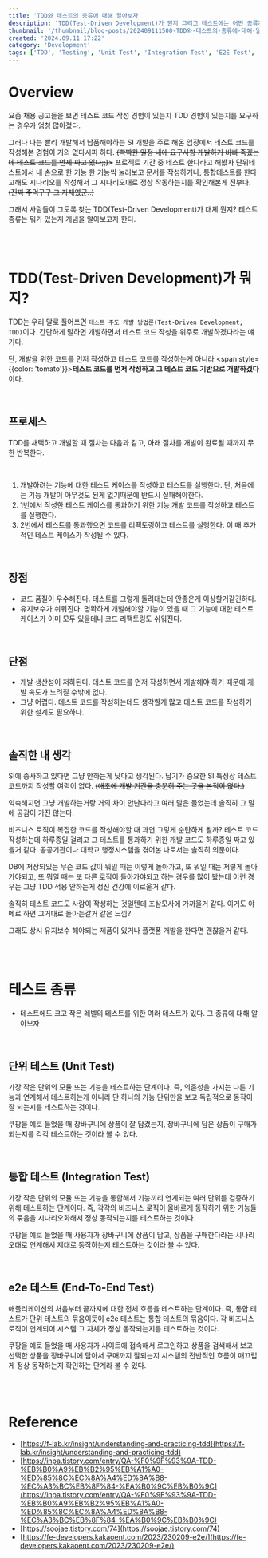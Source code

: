 ```yaml
---
title: 'TDD와 테스트의 종류에 대해 알아보자'
description: 'TDD(Test-Driven Development)가 뭔지 그리고 테스트에는 어떤 종류가 있는지에 대한 설명'
thumbnail: '/thumbnail/blog-posts/202409111500-TDD와-테스트의-종류에-대해-알아보자.png'
created: '2024.09.11 17:22'
category: 'Development'
tags: ['TDD', 'Testing', 'Unit Test', 'Integration Test', 'E2E Test', 'Test-Driven Development', 'Software Testing', 'Quality Assurance']
---
```


# Overview

요즘 채용 공고들을 보면 테스트 코드 작성 경험이 있는지 TDD 경험이 있는지를 요구하는 경우가 엄청 많아졌다.

그러나 나는 빨리 개발해서 납품해야하는 SI 개발을 주로 해온 입장에서 테스트 코드를 작성해본 경험이 거의 없다시피 하다. <del>(빡빡한 일정 내에 요구사항 개발하기 바빠 죽겠는데 테스트 코드를 언제 짜고 있나;;)></del>
프로젝트 기간 중 테스트 한다라고 해봤자 단위테스트에서 내 손으로 한 기능 한 기능씩 눌러보고 문서를 작성하거나, 통합테스트를 한다고해도 시나리오를 작성해서 그 시나리오대로 정상 작동하는지를 확인해본게 전부다. <del>(진짜 주먹구구 그 자체였군..)</del>

그래서 사람들이 그토록 찾는 TDD(Test-Driven Development)가 대체 뭔지? 테스트 종류는 뭐가 있는지 개념을 알아보고자 한다.

<br />
<br />

# TDD(Test-Driven Development)가 뭐지?

TDD는 우리 말로 풀어쓰면 `테스트 주도 개발 방법론(Test-Driven Development, TDD)`이다. 간단하게 말하면 개발하면서 테스트 코드 작성을 위주로 개발하겠다라는 얘기다.

단, 개발을 위한 코드를 먼저 작성하고 테스트 코드를 작성하는게 아니라 <span style={{color: 'tomato'}}>**테스트 코드를 먼저 작성하고 그 테스트 코드 기반으로 개발하겠다**</span>이다.

<br />

## 프로세스

TDD를 채택하고 개발할 때 절차는 다음과 같고, 아래 절차를 개발이 완료될 때까지 무한 반복한다.

<br />

1. 개발하려는 기능에 대한 테스트 케이스를 작성하고 테스트를 실행한다. 단, 처음에는 기능 개발이 아무것도 된게 없기때문에 반드시 실패해야한다.
2. 1번에서 작성한 테스트 케이스를 통과하기 위한 기능 개발 코드를 작성하고 테스트를 실행한다.
3. 2번에서 테스트를 통과했으면 코드를 리팩토링하고 테스트를 실행한다. 이 때 추가적인 테스트 케이스가 작성될 수 있다.

<br />

## 장점

* 코드 품질이 우수해진다. 테스트를 그렇게 돌려대는데 안좋은게 이상할거같긴하다.
* 유지보수가 쉬워진다. 명확하게 개발해야할 기능이 있을 때 그 기능에 대한 테스트 케이스가 이미 모두 있을테니 코드 리팩토링도 쉬워진다.

<br />

## 단점

* 개발 생산성이 저하된다. 테스트 코드를 먼저 작성하면서 개발해야 하기 때문에 개발 속도가 느려질 수밖에 없다.
* 그냥 어렵다. 테스트 코드를 작성하는데도 생각할게 많고 테스트 코드를 작성하기 위한 설계도 필요하다.

<br />

## 솔직한 내 생각

SI에 종사하고 있다면 그냥 안하는게 낫다고 생각된다. 납기가 중요한 SI 특성상 테스트 코드까지 작성할 여력이 없다. <del>(애초에 개발 기간을 충분히 주는 곳을 본적이 없다.)</del>

익숙해지면 그냥 개발하는거랑 거의 차이 안난다라고 여러 말은 들었는데 솔직히 그 말에 공감이 가진 않는다.

비즈니스 로직이 복잡한 코드를 작성해야할 때 과연 그렇게 순탄하게 될까? 테스트 코드 작성하는데 하루종일 걸리고 그 테스트를 통과하기 위한 개발 코드도 하루종일 짜고 있을거 같다.
공공기관이나 대학교 행정시스템을 겪어본 나로서는 솔직히 의문이다.

DB에 저장되있는 무슨 코드 값이 뭐일 때는 이렇게 돌아가고, 또 뭐일 때는 저렇게 돌아가야되고, 또 뭐일 때는 또 다른 로직이 돌아가야되고 하는 경우를 많이 봤는데 이런 경우는 그냥 TDD 적용 안하는게 정신 건강에 이로울거 같다.

솔직히 테스트 코드도 사람이 작성하는 것일텐데 조삼모사에 가까울거 같다. 이거도 야메로 하면 그거대로 돌아는갈거 같은 느낌?

그래도 상시 유지보수 해야되는 제품이 있거나 플랫폼 개발을 한다면 괜찮을거 같다.

<br />
<br />

# 테스트 종류

* 테스트에도 크고 작은 레벨의 테스트를 위한 여러 테스트가 있다. 그 종류에 대해 알아보자

<br />

## 단위 테스트 (Unit Test)

가장 작은 단위의 모듈 또는 기능을 테스트하는 단계이다.
즉, 의존성을 가지는 다른 기능과 연계해서 테스트하는게 아니라 단 하나의 기능 단위만을 보고 독립적으로 동작이 잘 되는지를 테스트하는 것이다.

쿠팡을 예로 들었을 때 장바구니에 상품이 잘 담겼는지, 장바구니에 담은 상품이 구매가 되는지를 각각 테스트하는 것이라 볼 수 있다.

<br />

## 통합 테스트 (Integration Test)

가장 작은 단위의 모듈 또는 기능을 통합해서 기능끼리 연계되는 여러 단위를 검증하기 위해 테스트하는 단계이다.
즉, 각각의 비즈니스 로직이 올바르게 동작하기 위한 기능들의 묶음을 시나리오화해서 정상 동작되는지를 테스트하는 것이다.

쿠팡을 예로 들었을 때 사용자가 장바구니에 상품이 담고, 상품을 구매한다라는 시나리오대로 연계해서 제대로 동작하는지 테스트하는 것이라 볼 수 있다.

<br />

## e2e 테스트 (End-To-End Test)

애플리케이션의 처음부터 끝까지에 대한 전체 흐름을 테스트하는 단계이다.
즉, 통합 테스트가 단위 테스트의 묶음이듯이 e2e 테스트는 통합 테스트의 묶음이다.
각 비즈니스 로직이 연계되어 시스템 그 자체가 정상 동작되는지를 테스트하는 것이다.

쿠팡을 예로 들었을 때 사용자가 사이트에 접속해서 로그인하고 상품을 검색해서 보고 선택한 상품을 장바구니에 담아서 구매까지 잘되는지 시스템의 전반적인 흐름이 매끄럽게 정상 동작하는지 확인하는 단계라 볼 수 있다.

<br />
<br />

# Reference

* [https://f-lab.kr/insight/understanding-and-practicing-tdd](https://f-lab.kr/insight/understanding-and-practicing-tdd)
* [https://inpa.tistory.com/entry/QA-%F0%9F%93%9A-TDD-%EB%B0%A9%EB%B2%95%EB%A1%A0-%ED%85%8C%EC%8A%A4%ED%8A%B8-%EC%A3%BC%EB%8F%84-%EA%B0%9C%EB%B0%9C](https://inpa.tistory.com/entry/QA-%F0%9F%93%9A-TDD-%EB%B0%A9%EB%B2%95%EB%A1%A0-%ED%85%8C%EC%8A%A4%ED%8A%B8-%EC%A3%BC%EB%8F%84-%EA%B0%9C%EB%B0%9C)
* [https://soojae.tistory.com/74](https://soojae.tistory.com/74)
* [https://fe-developers.kakaoent.com/2023/230209-e2e/](https://fe-developers.kakaoent.com/2023/230209-e2e/)
